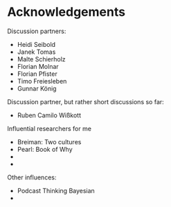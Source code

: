 # Acknowledgements



Discussion partners:

* Heidi Seibold
* Janek Tomas
* Malte Schierholz
* Florian Molnar
* Florian Pfister
* Timo Freiesleben
* Gunnar König

Discussion partner, but rather short discussions so far:

* Ruben Camilo Wißkott 

Influential researchers for me

* Breiman: Two cultures
* Pearl: Book of Why
* 
*

Other influences:

* Podcast Thinking Bayesian
*
